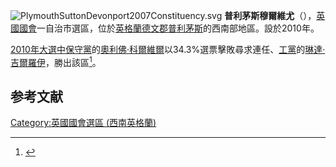 [[File:PlymouthSuttonDevonport2007Constituency.svg|right]]
'''普利茅斯穆爾維尤'''（{{lang-en|Plymouth Sutton and Devonport}}），[[英國|英國]][[英國國會|國會]]一自治市選區，位於[[英格蘭|英格蘭]][[德文郡|德文郡]][[普利茅斯|普利茅斯]]的西南部地區。設於2010年。

[[2010年英國大選|2010年大選中]][[保守黨_(英國)|保守黨]]的[[奧利佛·科爾維爾|奧利佛·科爾維爾]]以34.3%選票擊敗尋求連任、[[工黨_(英國)|工黨]]的[[琳達·吉爾羅伊|琳達·吉爾羅伊]]，勝出該區<ref name="">{{cite news
|publisher=[[英國廣播公司|英國廣播公司]]
|date=2010年5月7日
|title=Election 2010/Constituency/Plymouth Sutton & Devonport
|url=http://news.bbc.co.uk/1/shared/election2010/results/constituency/d54.stm
|accessdate=2010年11月1日
|archive-date=2017年9月5日
|archive-url=https://web.archive.org/web/20170905014010/http://news.bbc.co.uk/1/shared/election2010/results/constituency/d54.stm
|dead-url=no
}}</ref>。

==参考文献==
<div class="references-small">
<references></references>
</div>

{{DEFAULTSORT:Plymouth Sutton And Devonport (UK Parliament constituency)}}
[[Category:英國國會選區_(西南英格蘭)|Category:英國國會選區 (西南英格蘭)]]